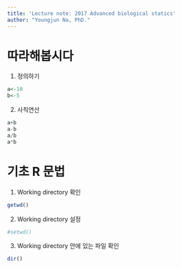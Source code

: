 ---
title: 'Lecture note: 2017 Advanced biological statics'
author: "Youngjun Na, PhD."
---
# 따라해봅시다
1. 정의하기
```{r}
a<-10
b<-5
```

2. 사칙연산
```{r}
a+b
a-b
a/b
a*b
```


# 기초 R 문법
1. Working directory 확인  
```{r}
getwd()
```

2. Working directory 설정
```{r}
#setwd()
```

3. Working directory 안에 있는 파일 확인
```{r}
dir()
```

